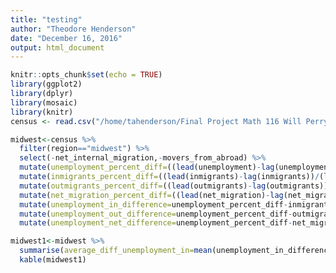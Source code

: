 ```yaml
---
title: "testing"
author: "Theodore Henderson"
date: "December 16, 2016"
output: html_document
---
```


```r
knitr::opts_chunk$set(echo = TRUE)
library(ggplot2)
library(dplyr)
library(mosaic)
library(knitr)
census <- read.csv("/home/tahenderson/Final Project Math 116 Will Perry and Theodore Henderson/2000-2015 movement.csv")

midwest<-census %>%
  filter(region=="midwest") %>% 
  select(-net_internal_migration,-movers_from_abroad) %>% 
  mutate(unemployment_percent_diff=((lead(unemployment)-lag(unemployment))/(lag(unemployment))*100))%>% 
  mutate(inmigrants_percent_diff=((lead(inmigrants)-lag(inmigrants))/(lag(inmigrants))*100)) %>%
  mutate(outmigrants_percent_diff=((lead(outmigrants)-lag(outmigrants))/(lag(outmigrants))*100)) %>% 
  mutate(net_migration_percent_diff=((lead(net_migration)-lag(net_migration))/(lag(net_migration))*100)) %>% 
  mutate(unemployment_in_difference=unemployment_percent_diff-inmigrants_percent_diff) %>% 
  mutate(unemployment_out_difference=unemployment_percent_diff-outmigrants_percent_diff) %>% 
  mutate(unemployment_net_difference=unemployment_percent_diff-net_migration_percent_diff)

midwest1<-midwest %>% 
  summarise(average_diff_unemployment_in=mean(unemployment_in_difference,na.rm=TRUE))  
  kable(midwest1)
```


